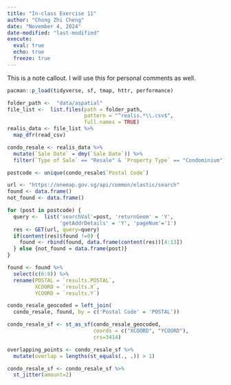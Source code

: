 ```yaml
---
title: "In-class Exercise 11"
author: "Chong Zhi Cheng"
date: "November 4, 2024"
date-modified: "last-modified"
execute:
  eval: true
  echo: true
  freeze: true
---
```


::: callout-note
This is a note callout. I will use this for personal comments as well.
:::

```r
pacman::p_load(tidyverse, sf, tmap, httr, performance)
```

```r
folder_path <-  "data/aspatial"
file_list <-  list.files(path = folder_path,
                         pattern = "^realis.*\\.csv$",
                         full.names = TRUE)
realis_data <- file_list %>% 
  map_dfr(read_csv)
```

```r
condo_resale <- realis_data %>% 
  mutate(`Sale Date` = dmy(`Sale Date`)) %>% 
  filter(`Type of Sale` == "Resale" & `Property Type` == "Condominium")
```

```r
postcode <- unique(condo_resale$`Postal Code`)
```

```r

url <- "https://onemap.gov.sg/api/common/elastic/search"
found <- data.frame()
not_found <- data.frame()

for (post in postcode) {
  query <-  list('searchVal'=post, 'returnGeom' = 'Y',
                 'getAddrDetails' = 'Y', 'pageNum'='1')
  res <- GET(url, query=query)
  if(content(res)$found !=0) {
    found <- rbind(found, data.frame(content(res))[4:13])
  } else {not_found = data.frame(post)}
}
```

```r
found <- found %>% 
  select(c(6:8)) %>% 
  rename(POSTAL = `results.POSTAL`,
         XCOORD = `results.X`,
         YCOORD = `results.Y`)
```

```r
condo_resale_geocoded = left_join(
  condo_resale, found, by = c('Postal Code' = 'POSTAL'))
```

```r
condo_resale_sf <- st_as_sf(condo_resale_geocoded,
                            coords = c("XCOORD", "YCOORD"),
                            crs=3414)
```

```r
overlapping_points <- condo_resale_sf %>% 
  mutate(overlap = lengths(st_equals(., .)) > 1)
```

```r
condo_resale_sf <- condo_resale_sf %>% 
  st_jitter(amount=2)

```
